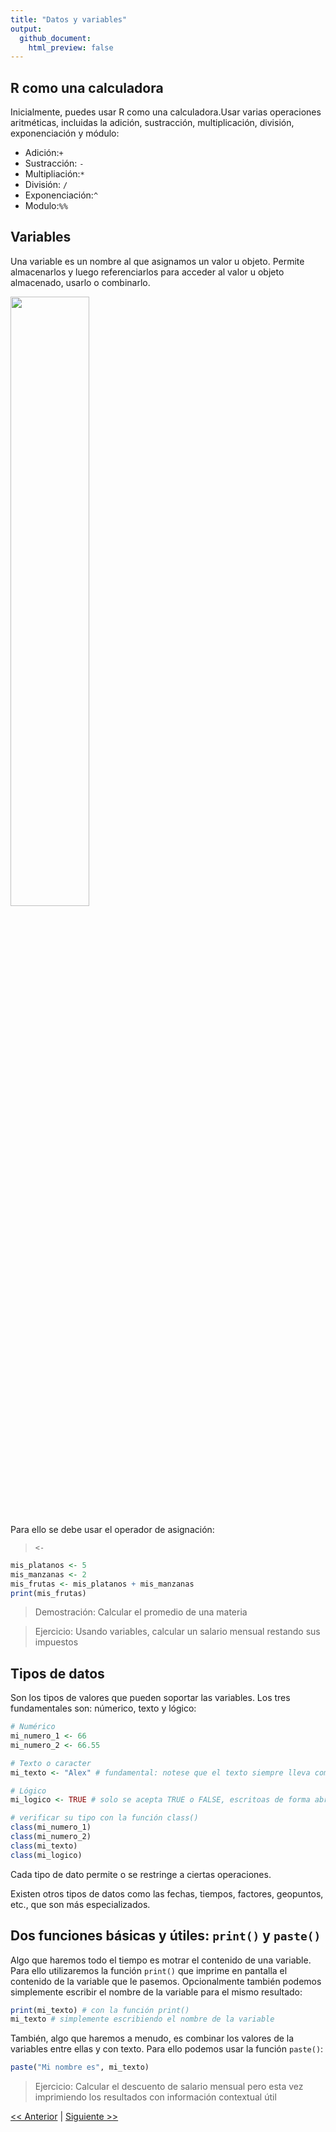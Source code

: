 ```yaml
---
title: "Datos y variables"
output:  
  github_document:
    html_preview: false
---
```


## R como una calculadora

Inicialmente, puedes usar R como una calculadora.Usar varias operaciones aritméticas, incluidas la adición, sustracción, multiplicación, división, exponenciación y módulo:

-   Adición:`+`
-   Sustracción: `-`
-   Multipliación:`*`
-   División: `/`
-   Exponenciación:`^`
-   Modulo:`%%`

## Variables

Una variable es un nombre al que asignamos un valor u objeto. Permite almacenarlos y luego referenciarlos para acceder al valor u objeto almacenado, usarlo o combinarlo. 

![](../pizarras/drawings/variable.png){width=50%}

Para ello se debe usar el operador de asignación:

> `<-`

```r
mis_platanos <- 5
mis_manzanas <- 2
mis_frutas <- mis_platanos + mis_manzanas
print(mis_frutas)
```


> Demostración: Calcular el promedio de una materia

> Ejercicio: Usando variables, calcular un salario mensual restando sus impuestos

## Tipos de datos

Son los tipos de valores que pueden soportar las variables. Los tres fundamentales son: númerico, texto y lógico:

```r
# Numérico
mi_numero_1 <- 66
mi_numero_2 <- 66.55

# Texto o caracter
mi_texto <- "Alex" # fundamental: notese que el texto siempre lleva comillas para diferenciarlo de los nombres de variables y otros símbolos de programación

# Lógico
mi_logico <- TRUE # solo se acepta TRUE o FALSE, escritoas de forma abreviada también T y F

# verificar su tipo con la función class()
class(mi_numero_1)
class(mi_numero_2)
class(mi_texto)
class(mi_logico)
```

Cada tipo de dato permite o se restringe a ciertas operaciones.

Existen otros tipos de datos como las fechas, tiempos, factores, geopuntos, etc., que son más especializados.

## Dos funciones básicas y útiles: `print()` y `paste()`

Algo que haremos todo el tiempo es motrar el contenido de una variable. Para ello utilizaremos la función `print()` que imprime en pantalla el contenido de la variable que le pasemos. Opcionalmente también podemos simplemente escribir el nombre de la variable para el mismo resultado:

```r
print(mi_texto) # con la función print()
mi_texto # simplemente escribiendo el nombre de la variable
```

También, algo que haremos a menudo, es combinar los valores de la variables entre ellas y con texto. Para ello podemos usar la función `paste()`:

```r
paste("Mi nombre es", mi_texto)
```

> Ejercicio: Calcular el descuento de salario mensual pero esta vez imprimiendo los resultados con información contextual útil

[<< Anterior](https://github.com/lab-tecnosocial/curso-r/tree/main/00-R-como-interprete)   |   [Siguiente >>](https://github.com/lab-tecnosocial/curso-r/tree/main/02-funciones)
